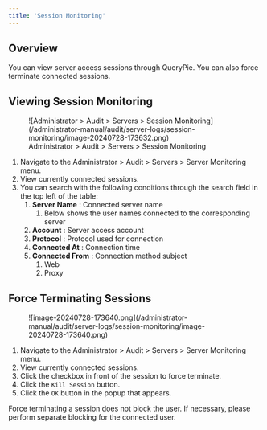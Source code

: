 ```yaml
---
title: 'Session Monitoring'
---
```



## Overview

You can view server access sessions through QueryPie. You can also force terminate connected sessions.

## Viewing Session Monitoring

<figure data-layout="center" data-align="center">
![Administrator &gt; Audit &gt; Servers &gt; Session Monitoring](/administrator-manual/audit/server-logs/session-monitoring/image-20240728-173632.png)
<figcaption>
Administrator &gt; Audit &gt; Servers &gt; Session Monitoring
</figcaption>
</figure>

1. Navigate to the Administrator &gt; Audit &gt; Servers &gt; Server Monitoring menu.
2. View currently connected sessions.
3. You can search with the following conditions through the search field in the top left of the table:
    1.  **Server Name**  : Connected server name
        1. Below shows the user names connected to the corresponding server
    2.  **Account**  : Server access account
    3.  **Protocol** : Protocol used for connection
    4.  **Connected At**  : Connection time
    5.  **Connected From**  : Connection method subject
        1. Web
        2. Proxy



## Force Terminating Sessions

<figure data-layout="center" data-align="center">
![image-20240728-173640.png](/administrator-manual/audit/server-logs/session-monitoring/image-20240728-173640.png)
</figure>

1. Navigate to the Administrator &gt; Audit &gt; Servers &gt; Server Monitoring menu.
2. View currently connected sessions.
3. Click the checkbox in front of the session to force terminate.
4. Click the `Kill Session` button.
5. Click the `OK` button in the popup that appears.

<Callout type="info">
Force terminating a session does not block the user. If necessary, please perform separate blocking for the connected user.
</Callout>
